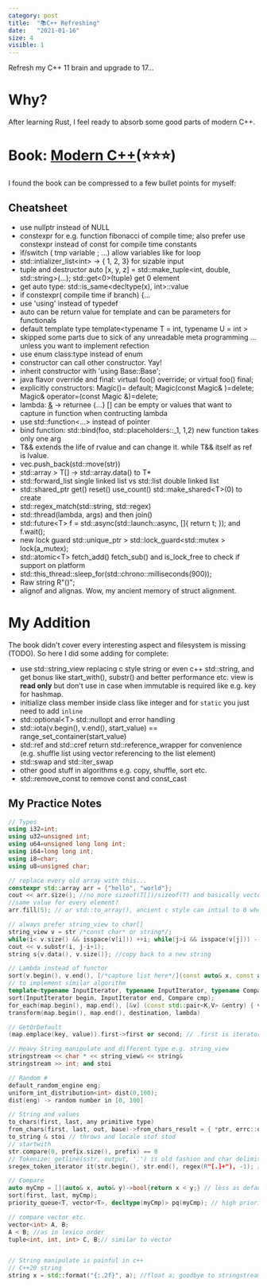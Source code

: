 ```yaml
---
category: post
title:  "📚C++ Refreshing"
date:   "2021-01-16"
size: 4
visible: 1
---
```


Refresh my C++ 11 brain and upgrade to 17...

# Why?
After learning Rust, I feel ready to absorb some good parts of modern C++.

# Book: [Modern C++](https://changkun.de/modern-cpp/)(⭐⭐⭐)
I found the book can be compressed to a few bullet points for myself:

## Cheatsheet
+ use nullptr instead of NULL
+ constexpr for e.g. function fibonacci of compile time; also prefer use constexpr instead of const for compile time constants
+ if/switch ( tmp variable ; ...) allow variables like for loop
+ std::intializer_list<int\> -> { 1, 2, 3} for sizable input
+ tuple and destructor auto [x, y, z] = std::make_tuple<int, double, std::string\>(...); std::get<0\>(tuple) get 0 element
+ get auto type: std::is_same<decltype(x), int>::value
+ if constexpr( compile time if branch) {...
+ use 'using' instead of typedef
+ auto can be return value for template and can be parameters for functionals
+ default template type template<typename T = int, typename U = int \>
+ skipped some parts due to sick of any unreadable meta programming ... unless you want to implement refection
+ use enum class:type instead of enum
+ constructor can call other constructor. Yay!
+ inherit constructor with 'using Base::Base';
+ java flavor override and final: virtual foo() override; or virtual foo() final;
+ explicitly constructors: Magic()= default; Magic(const Magic& )=delete; Magic& operator=(const Magic &)=delete;
+ lambda: [&](args) -> returnee {...} [] can be empty or values that want to capture in function when contructing lambda
+ use std::function<...\> instead of pointer
+ bind function: std::bind(foo, std::placeholders::_1, 1,2) new function takes only one arg
+ T&& extends the life of rvalue and can change it. while T&& itself as ref is lvalue.
+ vec.push_back(std::move(str))
+ std::array > T[] -> std::array.data() to T*
+ std::forward_list single linked list vs std::list double linked list
+ std::shared_ptr get() reset() use_count() std::make_shared<T\>(0) to create
+ std::regex_match(std::string, std::regex) 
+ std::thread(lambda, args) and then join()
+ std::future<T\> f = std::async(std::launch::async, []{ return t; }); and f.wait();
+ new lock guard std::unique_ptr > std::lock_guard<std::mutex \> lock(a_mutex);
+ std::atomic<T\> fetch_add() fetch_sub() and is_lock_free to check if support on platform
+ std::this_thread::sleep_for(std::chrono::milliseconds(900));
+ Raw string R"()";
+ alignof and alignas. Wow, my ancient memory of struct alignment.


# My Addition
The book didn't cover every interesting aspect and filesystem is missing (TODO). So here I did some adding for complete:

+ use std::string_view replacing c style string or even c++ std::string, and get bonus like start_with(), substr() and better performance etc. view is **read only** but don't use in case when immutable is required like e.g. key for hashmap.
+ initialize class member inside class like integer and for `static` you just need to add `inline`
+ std::optional<T\> std::nullopt and error handling
+ std::iota(v.begin(), v.end(), start_value) == range_set_container(start_value)
+ std::ref and std::cref return std::reference_wrapper for convenience (e.g. shuffle list using vector referencing to the list element)
+ std::swap and std::iter_swap
+ other good stuff in algorithms e.g. copy, shuffle, sort etc.
+ std::remove_const to remove const and const_cast

## My Practice Notes
```cpp
// Types
using i32=int;
using u32=unsigned int;
using u64=unsigned long long int;
using i64=long long int;
using i8=char;
using u8=unsigned char;

// replace every old array with this...
constexpr std::array arr = {"hello", "world"};
cout << arr.size(); //no more sizeof(T[])/sizeof(T) and basically vector's a few read method
//same value for every element?
arr.fill(5); // or std::to_array(), ancient c style can intial to 0 when ={0} though

// always prefer string_view to char[]
string_view v = str /*const char* or string*/;
while(i< v.size() && isspace(v[i])) ++i; while(j>i && isspace(v[j])) --j;
cout << v.substr(i, j-i+1);
string s{v.data(), v.size()}; //copy back to a new string

// Lambda instead of functor
sort(v.begin(), v.end(), [/*capture list here*/](const auto& x, const auto& y) -> bool {return x < y; });
// to implement similar algorithm
template<typename InputIterator, typename InputIterator, typename Compare>
sort(InputIterator begin, InputIterator end, Compare cmp);
for_each(map.begin(), map.end(), [&v] (const std::pair<K,V> &entry) { v.push_back(entry); });
transform(map.begin(), map.end(), destination, lambda)

// GetOrDefault
(map.emplace(key, value)).first->first or second; // .first is iterator of entry .second is bool

// Heavy String manipulate and different type e.g. string_view
stringstream << char * << string_view& << string&
stringstream >> int; and stoi

// Random #
default_random_engine eng;
uniform_int_distribution<int> dist(0,100);
dist(eng) -> random number in [0, 100]

// String and values
to_chars(first, last, any primitive type) 
from_chars(first, last, out, base)->from_chars_result = { *ptr, errc::out_of_range } // check if e == errc() 
to_string & stoi // throws and locale stof stod
// startwith
str.compare(0, prefix.size(), prefix) == 0
// Tokenize: getline(sstr, output, '.') is old fashion and char delimiter
sregex_token_iterator it(str.begin(), str.end(), regex(R"[.]+"), -1); // powerful

// Compare
auto myCmp = [](auto& x, auto& y)->bool{return x < y;} // less as default
sort(first, last, myCmp);
priority_queue<T, vector<T>, decltype(myCmp)> pq(myCmp); // high priority first(max value) with default less comparator

// compare vector etc.
vector<int> A, B;
A < B; //as in lexico order
tuple<int, int, int> C, B;// similar to vector


// String manipulate is painful in c++
// C++20 string
string x = std::format("{:.2f}", a); //float a; goodbye to stringstream

```
    
<!-- for myself, not necessary new features
# sum
* accumulate(begin, end, 0);
* lower_bound search >= given val, upper_bound search > given val
* max_element or minmax_element return it
# Pointer Refresher
* shared_ptr weak_ptr(lock to shared_ptr) is for heap object, stack object can be unique_ptr or reference_wrapper
## Containers
* construction {1, 2, 3, ...}; or {{1, 2}, ...}; destruction auto [x, y, z] 
* value_type basically whatever in container<...\>
* join: either boost::algorithm::join(container, ",") or do it simply like if(!output.empty()) output+=delim;
* linkedhashmap use list + map to implement, use prev/next to get list(double linked, single is forward_list)
* vector<bool> is space efficient, or boost::dynamic_bitset
* bool all_of(begin, end, []()->bool{}); or none_of
* parse string with char delimiter... just use stringstream and getline(sstr, output, '.')
* appending vector using v1.insert(v1.end(), v2.begin(), v2.end()) is efficient, assign is for overwriting
* auto& t = qu.front(); qu.pop(); this is not right since it's popped
* https://howardhinnant.github.io/stack_alloc.html short_allocator using stack for small stl is efficient: using tiny_vector = std::vector<T, short_alloc<T, BufSize, alignof(T)\>\>;

## String
* stringstream << ... <<
* istringstream("...") std::istream_iterator<T\>(istream)
* ostringstream std::ostream_iterator<T\>(ostream, delim)

--->

